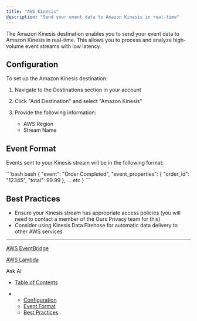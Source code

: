 ```yaml
---
title: "AWS Kinesis"
description: "Send your event data to Amazon Kinesis in real-time"
---
```


The Amazon Kinesis destination enables you to send your event data to Amazon Kinesis in real-time. This allows you to process and analyze high-volume event streams with low latency.

## Configuration

To set up the Amazon Kinesis destination:

1. Navigate to the Destinations section in your account

2. Click "Add Destination" and select "Amazon Kinesis"

3. Provide the following information:

   * AWS Region
   * Stream Name

## Event Format

Events sent to your Kinesis stream will be in the following format:

<CodeGroup>
  ```bash bash
  {
    "event": "Order Completed",
    "event_properties": {
      "order_id": "12345",
      "total": 99.99
    },
    ... etc
  }
  ```
</CodeGroup>

## Best Practices

* Ensure your Kinesis stream has appropriate access policies (you will need to contact a member of the Ours Privacy team for this)
* Consider using Kinesis Data Firehose for automatic data delivery to other AWS services

***

[AWS EventBridge](/docs/aws-eventbridge)

[AWS Lambda](/docs/aws-lambda)

Ask AI

* [Table of Contents](#)

* * [Configuration](#configuration)
  * [Event Format](#event-format)
  * [Best Practices](#best-practices)
